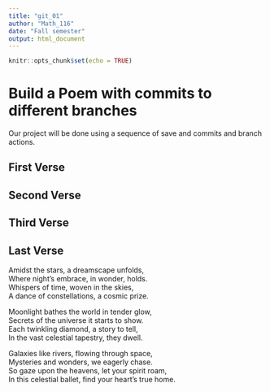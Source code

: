 ```yaml
---
title: "git_01"
author: "Math_116"
date: "Fall semester"
output: html_document
---
```


```r
knitr::opts_chunk$set(echo = TRUE)
```
# Build a Poem with commits to different branches
Our project will be done using a sequence of save and commits and branch actions.
<!-- Do not modify or change any text in "!--" bracketed areas such as this --- these are instructions to
you, if you change any of this the git program will notice it and compromise your git merging strategy !-->

## First Verse 
<!--Put the first five lines of a poem by Lewis Carrol in this section!-->

## Second Verse
<!--Put the first five lines of a poem by Robert Frost here!-->

## Third Verse
<!--Put the first two verses of The Walrus and the Carpenter here!-->

## Last Verse
<!--Put a short poem you created using chatGPT of 20 to 30 lines,here!-->
Amidst the stars, a dreamscape unfolds,     
Where night's embrace, in wonder, holds.      
Whispers of time, woven in the skies,      
A dance of constellations, a cosmic prize.     

Moonlight bathes the world in tender glow,      
Secrets of the universe it starts to show.     
Each twinkling diamond, a story to tell,     
In the vast celestial tapestry, they dwell.     

Galaxies like rivers, flowing through space,     
Mysteries and wonders, we eagerly chase.     
So gaze upon the heavens, let your spirit roam,     
In this celestial ballet, find your heart's true home.    